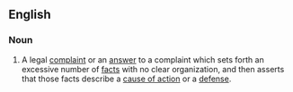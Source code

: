 ==English==
===Noun===
{{en-noun|head=[[shotgun]] [[pleading]]}}
# {{legal}} A legal [[complaint]] or an [[answer]] to a complaint which sets forth an excessive number of [[fact]]s with no clear organization, and then asserts that those facts describe a [[cause of action]] or a [[defense]].